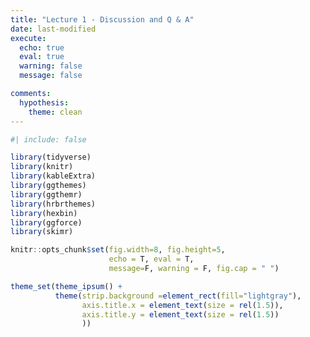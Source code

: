 ```yaml
---
title: "Lecture 1 - Discussion and Q & A"
date: last-modified
execute: 
  echo: true
  eval: true
  warning: false
  message: false

comments:
  hypothesis: 
    theme: clean
---
```

```r
#| include: false

library(tidyverse)
library(knitr)
library(kableExtra)
library(ggthemes)
library(ggthemr)
library(hrbrthemes)
library(hexbin)
library(ggforce)
library(skimr)

knitr::opts_chunk$set(fig.width=8, fig.height=5,
                      echo = T, eval = T, 
                      message=F, warning = F, fig.cap = " ")  

theme_set(theme_ipsum() +
          theme(strip.background =element_rect(fill="lightgray"),
                axis.title.x = element_text(size = rel(1.5)),
                axis.title.y = element_text(size = rel(1.5))
                ))
```



